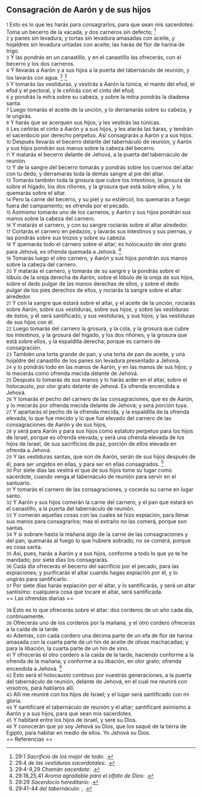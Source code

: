 == Consagración de Aarón y de sus hijos ==

{{anchor|1}} <small>1</small> Esto es lo que les harás para consagrarlos, para que sean mis sacerdotes: Toma un becerro de la vacada, y dos carneros sin defecto; <ref>29:1 ''Sacrificio de los mejor de todo'': {{lib|LU|89|4|8}}.</ref><br>
{{anchor|2}} <small>2</small> y panes sin levadura, y tortas sin levadura amasadas con aceite, y hojaldres sin levadura untadas con aceite; las harás de flor de harina de trigo.<br>
{{anchor|3}} <small>3</small> Y las pondrás en un canastillo, y en el canastillo las ofrecerás, con el becerro y los dos carneros.<br>
{{anchor|4}} <small>4</small> Y llevarás a Aarón y a sus hijos a la puerta del tabernáculo de reunión, y los lavarás con agua. <ref>29:4 ''de las vestiduras sacerdotales'': {{lib|LU|90|5|3}}.</ref> <ref>29:4-9,29 ''Chamán sacerdote'': {{lib|LU|90|1|1}}.</ref><br>
{{anchor|5}} <small>5</small> Y tomarás las vestiduras, y vestirás a Aarón la túnica, el manto del efod, el efod y el pectoral, y le ceñirás con el cinto del efod;<br>
{{anchor|6}} <small>6</small> y pondrás la mitra sobre su cabeza, y sobre la mitra pondrás la diadema santa.<br>
{{anchor|7}} <small>7</small> Luego tomarás el aceite de la unción, y lo derramarás sobre su cabeza, y le ungirás.<br>
{{anchor|8}} <small>8</small> Y harás que se acerquen sus hijos, y les vestirás las túnicas.<br>
{{anchor|9}} <small>9</small> Les ceñirás el cinto a Aarón y a sus hijos, y les atarás las tiaras, y tendrán el sacerdocio por derecho perpetuo. Así consagrarás a Aarón y a sus hijos.<br>
{{anchor|10}} <small>10</small> Después llevarás el becerro delante del tabernáculo de reunión, y Aarón y sus hijos pondrán sus manos sobre la cabeza del becerro.<br>
{{anchor|11}} <small>11</small> Y matarás el becerro delante de Jehová, a la puerta del tabernáculo de reunión.<br>
{{anchor|12}} <small>12</small> Y de la sangre del becerro tomarás y pondrás sobre los cuernos del altar con tu dedo, y derramarás toda la demás sangre al pie del altar.<br>
{{anchor|13}} <small>13</small> Tomarás también toda la grosura que cubre los intestinos, la grosura de sobre el hígado, los dos riñones, y la grosura que está sobre ellos, y lo quemarás sobre el altar.<br>
{{anchor|14}} <small>14</small> Pero la carne del becerro, y su piel y su estiércol, los quemarás a fuego fuera del campamento; es ofrenda por el pecado.<br>
{{anchor|15}} <small>15</small> Asimismo tomarás uno de los carneros, y Aarón y sus hijos pondrán sus manos sobre la cabeza del carnero.<br>
{{anchor|16}} <small>16</small> Y matarás el carnero, y con su sangre rociarás sobre el altar alrededor.<br>
{{anchor|17}} <small>17</small> Cortarás el carnero en pedazos, y lavarás sus intestinos y sus piernas, y las pondrás sobre sus trozos y sobre su cabeza.<br>
{{anchor|18}} <small>18</small> Y quemarás todo el carnero sobre el altar; es holocausto de olor grato  para Jehová, es ofrenda quemada a Jehová. <ref>29:18,25,41 ''Aroma agradable para el olfato de Dios'': {{lib|LU|89|4|3}}.</ref><br>
{{anchor|19}} <small>19</small> Tomarás luego el otro carnero, y Aarón y sus hijos pondrán sus manos sobre la cabeza del carnero.<br>
{{anchor|20}} <small>20</small> Y matarás el carnero, y tomarás de su sangre y la pondrás sobre el lóbulo de la oreja derecha de Aarón, sobre el lóbulo de la oreja de sus hijos, sobre el dedo pulgar de las manos derechas de ellos, y sobre el dedo pulgar de los pies derechos de ellos, y rociarás la sangre sobre el altar alrededor.<br>
{{anchor|21}} <small>21</small> Y con la sangre que estará sobre el altar, y el aceite de la unción, rociarás sobre Aarón, sobre sus vestiduras, sobre sus hijos, y sobre las vestiduras de éstos; y él será santificado, y sus vestiduras, y sus hijos, y las vestiduras de sus hijos con él.<br>
{{anchor|22}} <small>22</small> Luego tomarás del carnero la grosura, y la cola, y la grosura que cubre los intestinos, y la grosura del hígado, y los dos riñones, y la grosura que está sobre ellos, y la espaldilla derecha; porque es carnero de consagración.<br>
{{anchor|23}} <small>23</small> También una torta grande de pan, y una torta de pan de aceite, y una hojaldre del canastillo de los panes sin levadura presentado a Jehová,<br>
{{anchor|24}} <small>24</small> y lo pondrás todo en las manos de Aarón, y en las manos de sus hijos; y lo mecerás como ofrenda mecida delante de Jehová.<br>
{{anchor|25}} <small>25</small> Después lo tomarás de sus manos y lo harás arder en el altar, sobre el holocausto, por olor grato delante de Jehová. Es ofrenda encendida a Jehová.<br>
{{anchor|26}} <small>26</small> Y tomarás el pecho del carnero de las consagraciones, que es de Aarón, y lo mecerás por ofrenda mecida delante de Jehová; y será porción tuya.<br>
{{anchor|27}} <small>27</small> Y apartarás el pecho de la ofrenda mecida, y la espaldilla de la ofrenda elevada, lo que fue mecido y lo que fue elevado del carnero de las consagraciones de Aarón y de sus hijos,<br>
{{anchor|28}} <small>28</small> y será para Aarón y para sus hijos como estatuto perpetuo para los hijos de Israel, porque es ofrenda elevada; y será una ofrenda elevada de los hijos de Israel, de sus sacrificios de paz, porción de ellos elevada en ofrenda a Jehová.<br>
{{anchor|29}} <small>29</small> Y las vestiduras santas, que son de Aarón, serán de sus hijos después de él, para ser ungidos en ellas, y para ser en ellas consagrados. <ref>29:29 ''Sacerdocio hereditario'': {{lib|LU|90|5|4}}.</ref><br>
{{anchor|30}} <small>30</small> Por siete días las vestirá el que de sus hijos tome su lugar como sacerdote, cuando venga al tabernáculo de reunión para servir en el santuario.<br>
{{anchor|31}} <small>31</small> Y tomarás el carnero de las consagraciones, y cocerás su carne en lugar santo.<br>
{{anchor|32}} <small>32</small> Y Aarón y sus hijos comerán la carne del carnero, y el pan que estará en el canastillo, a la puerta del tabernáculo de reunión.<br>
{{anchor|33}} <small>33</small> Y comerán aquellas cosas con las cuales se hizo expiación, para llenar sus manos para consagrarlos; mas el extraño no las comerá, porque son santas.<br>
{{anchor|34}} <small>34</small> Y si sobrare hasta la mañana algo de la carne de las consagraciones y del pan, quemarás al fuego lo que hubiere sobrado; no se comerá, porque es cosa santa.<br>
{{anchor|35}} <small>35</small> Así, pues, harás a Aarón y a sus hijos, conforme a todo lo que yo te he mandado; por siete días los consagrarás.<br>
{{anchor|36}} <small>36</small> Cada día ofrecerás el becerro del sacrificio por el pecado, para las expiaciones; y purificarás el altar cuando hagas expiación por él, y lo ungirás para santificarlo.<br>
{{anchor|37}} <small>37</small> Por siete días harás expiación por el altar, y lo santificarás, y será un altar santísimo: cualquiera cosa que tocare el altar, será santificada.<br>
== Las ofrendas diarias ==

{{anchor|38}} <small>38</small> Esto es lo que ofrecerás sobre el altar: dos corderos de un año cada día, continuamente.<br>
{{anchor|39}} <small>39</small> Ofrecerás uno de los corderos por la mañana, y el otro cordero ofrecerás a la caída de la tarde.<br>
{{anchor|40}} <small>40</small> Además, con cada cordero una décima parte de un efa   de flor de harina amasada con la cuarta parte de un hin de aceite de olivas machacadas; y para la libación, la cuarta parte de un hin de vino.<br>
{{anchor|41}} <small>41</small> Y ofrecerás el otro cordero a la caída de la tarde, haciendo conforme a la ofrenda de la mañana, y conforme a su libación, en olor grato; ofrenda encendida a Jehová. <ref>29:41-44 ''del tabernáculo'': {{lib|LU|90|5|3}}; {{lib|LU|90|5|3}}.</ref><br>
{{anchor|42}} <small>42</small> Esto será el holocausto continuo por vuestras generaciones, a la puerta del tabernáculo de reunión, delante de Jehová, en el cual me reuniré con vosotros, para hablaros allí.<br>
{{anchor|43}} <small>43</small> Allí me reuniré con los hijos de Israel; y el lugar será santificado con mi gloria.<br>
{{anchor|44}} <small>44</small> Y santificaré el tabernáculo de reunión y el altar; santificaré asimismo a Aarón y a sus hijos, para que sean mis sacerdotes.<br>
{{anchor|45}} <small>45</small> Y habitaré entre los hijos de Israel, y seré su Dios.<br>
{{anchor|46}} <small>46</small> Y conocerán que yo soy Jehová su Dios, que los saqué de la tierra de Egipto, para habitar en medio de ellos. Yo Jehová su Dios.<br>
== Referencias ==

<references />
